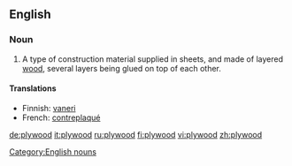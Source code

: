 ==English==

===Noun===
#A type of construction material supplied in sheets, and made of layered [[wood]], several layers being glued on top of each other.

====Translations====
{{top}}
*Finnish: [[vaneri]]
*French: [[contreplaqué]] {{m}}
{{bottom}}

[[Category:English nouns]]

[[de:plywood]]
[[it:plywood]]
[[ru:plywood]]
[[fi:plywood]]
[[vi:plywood]]
[[zh:plywood]]